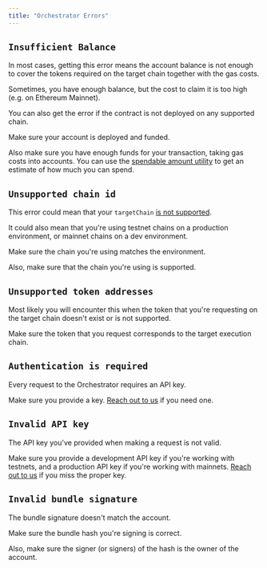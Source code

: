 ```yaml
---
title: "Orchestrator Errors"
---
```


## `Insufficient Balance`

In most cases, getting this error means the account balance is not enough to cover the tokens required on the target chain together with the gas costs.

Sometimes, you have enough balance, but the cost to claim it is too high (e.g. on Ethereum Mainnet).

You can also get the error if the contract is not deployed on any supported chain.

Make sure your account is deployed and funded.

Also make sure you have enough funds for your transaction, taking gas costs into accounts. You can use the [spendable amount utility](./unified-balance#max-spendable-amount) to get an estimate of how much you can spend.

## `Unsupported chain id`

This error could mean that your `targetChain` [is not supported](../../overview/introduction/supported-chains).

It could also mean that you're using testnet chains on a production environment, or mainnet chains on a dev environment.

Make sure the chain you're using matches the environment.

Also, make sure that the chain you're using is supported.

## `Unsupported token addresses`

Most likely you will encounter this when the token that you're requesting on the target chain doesn't exist or is not supported.

Make sure the token that you request corresponds to the target execution chain.

## `Authentication is required`

Every request to the Orchestrator requires an API key.

Make sure you provide a key. [Reach out to us](https://t.me/konradkopp) if you need one.

## `Invalid API key`

The API key you've provided when making a request is not valid.

Make sure you provide a development API key if you're working with testnets, and a production API key if you're working with mainnets. [Reach out to us](https://t.me/konradkopp) if you miss the proper key.

## `Invalid bundle signature`

The bundle signature doesn't match the account.

Make sure the bundle hash you're signing is correct.

Also, make sure the signer (or signers) of the hash is the owner of the account.
